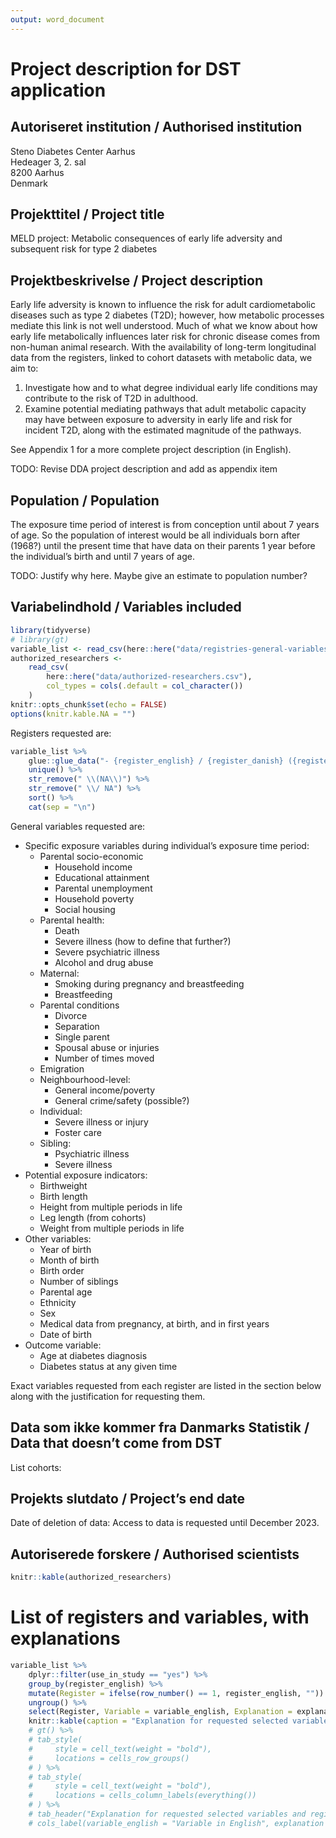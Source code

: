 ```yaml
---
output: word_document
---
```


# Project description for DST application

## Autoriseret institution / Authorised institution

Steno Diabetes Center Aarhus  
Hedeager 3, 2. sal  
8200 Aarhus  
Denmark  

## Projekttitel / Project title

MELD project: Metabolic consequences of early life adversity and subsequent risk for type 2 diabetes

## Projektbeskrivelse / Project description

Early life adversity is known to influence the risk for adult cardiometabolic
diseases such as type 2 diabetes (T2D); however, how metabolic processes mediate
this link is not well understood. Much of what we know about how early life
metabolically influences later risk for chronic disease comes from non-human 
animal research. With the availability of long-term longitudinal data from the
registers, linked to cohort datasets with metabolic data, we aim to:

1. Investigate how and to what degree individual early life conditions may
contribute to the risk of T2D in adulthood.
1. Examine potential mediating pathways that adult metabolic capacity may
have between exposure to adversity in early life and risk for incident T2D,
along with the estimated magnitude of the pathways.

See Appendix 1 for a more complete project description (in English).

TODO: Revise DDA project description and add as appendix item

## Population / Population

The exposure time period of interest is from conception until about 7 years of age.
So the population of interest would be all individuals born after (1968?) until
the present time that have data on their parents 1 year before the
individual's birth and until 7 years of age.

TODO: Justify why here. Maybe give an estimate to population number?

## Variabelindhold / Variables included

```r
library(tidyverse)
# library(gt)
variable_list <- read_csv(here::here("data/registries-general-variables.csv"))
authorized_researchers <-
    read_csv(
        here::here("data/authorized-researchers.csv"),
        col_types = cols(.default = col_character())
    )
knitr::opts_chunk$set(echo = FALSE)
options(knitr.kable.NA = "")
```

Registers requested are:

```r
variable_list %>% 
    glue::glue_data("- {register_english} / {register_danish} ({register_abbreviation})") %>% 
    unique() %>%
    str_remove(" \\(NA\\)") %>% 
    str_remove(" \\/ NA") %>% 
    sort() %>% 
    cat(sep = "\n")
```

General variables requested are:

- Specific exposure variables during individual's exposure time period: 
    - Parental socio-economic
        - Household income
        - Educational attainment
        - Parental unemployment
        - Household poverty
        - Social housing
    - Parental health:
        - Death
        - Severe illness (how to define that further?)
        - Severe psychiatric illness
        - Alcohol and drug abuse
    - Maternal:
        - Smoking during pregnancy and breastfeeding
        - Breastfeeding
    - Parental conditions
        - Divorce
        - Separation
        - Single parent
        - Spousal abuse or injuries
        - Number of times moved
    - Emigration
    - Neighbourhood-level:
        - General income/poverty
        - General crime/safety (possible?)
    - Individual:
        - Severe illness or injury
        - Foster care
    - Sibling:
        - Psychiatric illness
        - Severe illness

- Potential exposure indicators:
    - Birthweight
    - Birth length
    - Height from multiple periods in life
    - Leg length (from cohorts)
    - Weight from multiple periods in life

- Other variables:
    - Year of birth
    - Month of birth
    - Birth order
    - Number of siblings
    - Parental age
    - Ethnicity
    - Sex
    - Medical data from pregnancy, at birth, and in first years
    - Date of birth

- Outcome variable:
    - Age at diabetes diagnosis 
    - Diabetes status at any given time

Exact variables requested from each register are listed in the section below
along with the justification for requesting them.

<!-- Please also include information on external data or own survey data if such -->
<!-- data is part of the project. In such cases please include approval from the -->
<!-- Danish Protection Agency. -->

## Data som ikke kommer fra Danmarks Statistik / Data that doesn't come from DST

List cohorts:

## Projekts slutdato / Project's end date

Date of deletion of data: Access to data is requested until December 2023.

## Autoriserede forskere / Authorised scientists

```r
knitr::kable(authorized_researchers)
```

# List of registers and variables, with explanations

```r
variable_list %>% 
    dplyr::filter(use_in_study == "yes") %>% 
    group_by(register_english) %>% 
    mutate(Register = ifelse(row_number() == 1, register_english, "")) %>% 
    ungroup() %>% 
    select(Register, Variable = variable_english, Explanation = explanation) %>% 
    knitr::kable(caption = "Explanation for requested selected variables and registers.")
    # gt() %>% 
    # tab_style(
    #     style = cell_text(weight = "bold"),
    #     locations = cells_row_groups()
    # ) %>% 
    # tab_style(
    #     style = cell_text(weight = "bold"),
    #     locations = cells_column_labels(everything())
    # ) %>% 
    # tab_header("Explanation for requested selected variables and registers.") %>% 
    # cols_label(variable_english = "Variable in English", explanation = "Explanation")
```
